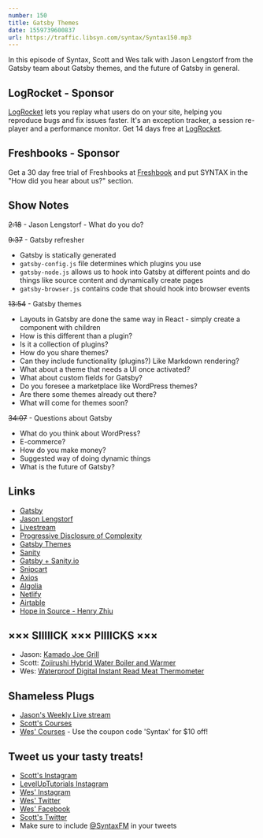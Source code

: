 ```yaml
---
number: 150
title: Gatsby Themes
date: 1559739600837
url: https://traffic.libsyn.com/syntax/Syntax150.mp3
---
```


In this episode of Syntax, Scott and Wes talk with Jason Lengstorf from the Gatsby team about Gatsby themes, and the future of Gatsby in general.

## LogRocket - Sponsor

[LogRocket](https://logrocket.com/syntax) lets you replay what users do on your site, helping you reproduce bugs and fix issues faster. It's an exception tracker, a session re-player and a performance monitor. Get 14 days free at [LogRocket](https://logrocket.com/syntax).

## Freshbooks - Sponsor

Get a 30 day free trial of Freshbooks at [Freshbook](https://freshbooks.com/syntax) and put SYNTAX in the "How did you hear about us?" section.

## Show Notes

~~2:18~~ - Jason Lengstorf - What do you do?

~~9:37~~ - Gatsby refresher

* Gatsby is statically generated
* `gatsby-config.js` file determines which plugins you use
* `gatsby-node.js` allows us to hook into Gatsby at different points and do things like source content and dynamically create pages
* `gatsby-browser.js` contains code that should hook into browser events

~~13:54~~ - Gatsby themes

* Layouts in Gatsby are done the same way in React - simply create a component with children
* How is this different than a plugin?
* Is it a collection of plugins?
* How do you share themes?
* Can they include functionality (plugins?) Like Markdown rendering?
* What about a theme that needs a UI once activated?
* What about custom fields for Gatsby?
* Do you foresee a marketplace like WordPress themes?
* Are there some themes already out there?
* What will come for themes soon?

~~34:07~~ - Questions about Gatsby

* What do you think about WordPress?
* E-commerce?
* How do you make money?
* Suggested way of doing dynamic things
* What is the future of Gatsby?

## Links
* [Gatsby](https://www.gatsbyjs.org/)
* [Jason Lengstorf](https://lengstorf.com/)
* [Livestream](https://www.twitch.tv/jlengstorf)
* [Progressive Disclosure of Complexity](https://lengstorf.com/progressive-disclosure-of-complexity/)
* [Gatsby Themes](https://www.gatsbyjs.org/docs/themes/)
* [Sanity](http://sanity.io/)
* [Gatsby + Sanity.io](https://www.sanity.io/blog/live-coding-with-gatsby-js-and-sanity-io-how-to-make-a-portfolio-website)
* [Snipcart](https://snipcart.com/)
* [Axios](https://www.axios.com/)
* [Algolia](https://www.algolia.com/)
* [Netlify](https://www.netlify.com/)
* [Airtable](https://airtable.com/)
* [Hope in Source - Henry Zhiu](https://hopeinsource.com/)

## ××× SIIIIICK ××× PIIIICKS ×××
* Jason: [Kamado Joe Grill](https://www.kamadojoe.com/)
* Scott: [Zojirushi Hybrid Water Boiler and Warmer](https://amzn.to/2E5MYf7)
* Wes: [Waterproof Digital Instant Read Meat Thermometer](https://amzn.to/2Yxy09R)

## Shameless Plugs
* [Jason's Weekly Live stream](https://twitch.tv/jlengstorf)
* [Scott's Courses](https://leveluptutorials.com/pro)
* [Wes' Courses](https://wesbos.com/courses) - Use the coupon code 'Syntax' for $10 off!

## Tweet us your tasty treats!
* [Scott's Instagram](https://www.instagram.com/stolinski/)
* [LevelUpTutorials Instagram](https://www.instagram.com/LevelUpTutorials/)
* [Wes' Instagram](https://www.instagram.com/wesbos/)
* [Wes' Twitter](https://twitter.com/wesbos)
* [Wes' Facebook](https://www.facebook.com/wesbos.developer)
* [Scott's Twitter](https://twitter.com/stolinski)
* Make sure to include [@SyntaxFM](https://twitter.com/SyntaxFM) in your tweets
